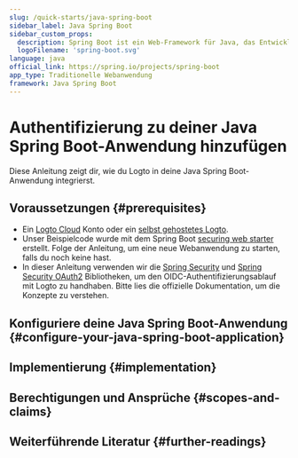 ```yaml
---
slug: /quick-starts/java-spring-boot
sidebar_label: Java Spring Boot
sidebar_custom_props:
  description: Spring Boot ist ein Web-Framework für Java, das Entwicklern ermöglicht, sichere, schnelle und skalierbare Serveranwendungen mit der Programmiersprache Java zu erstellen.
  logoFilename: 'spring-boot.svg'
language: java
official_link: https://spring.io/projects/spring-boot
app_type: Traditionelle Webanwendung
framework: Java Spring Boot
---
```




# Authentifizierung zu deiner Java Spring Boot-Anwendung hinzufügen

Diese Anleitung zeigt dir, wie du Logto in deine Java Spring Boot-Anwendung integrierst.

<GuideTip />

## Voraussetzungen \{#prerequisites}

- Ein [Logto Cloud](https://cloud.logto.io) Konto oder ein [selbst gehostetes Logto](/introduction/set-up-logto-oss).
- Unser Beispielcode wurde mit dem Spring Boot [securing web starter](https://spring.io/guides/gs/securing-web) erstellt. Folge der Anleitung, um eine neue Webanwendung zu starten, falls du noch keine hast.
- In dieser Anleitung verwenden wir die [Spring Security](https://spring.io/projects/spring-security) und [Spring Security OAuth2](https://spring.io/guides/tutorials/spring-boot-oauth2) Bibliotheken, um den OIDC-Authentifizierungsablauf mit Logto zu handhaben. Bitte lies die offizielle Dokumentation, um die Konzepte zu verstehen.

## Konfiguriere deine Java Spring Boot-Anwendung \{#configure-your-java-spring-boot-application}

<ConfigureApplication />

## Implementierung \{#implementation}

<Implementation />

## Berechtigungen und Ansprüche \{#scopes-and-claims}

<ScopesAndClaims />

## Weiterführende Literatur \{#further-readings}

<FurtherReadings />
